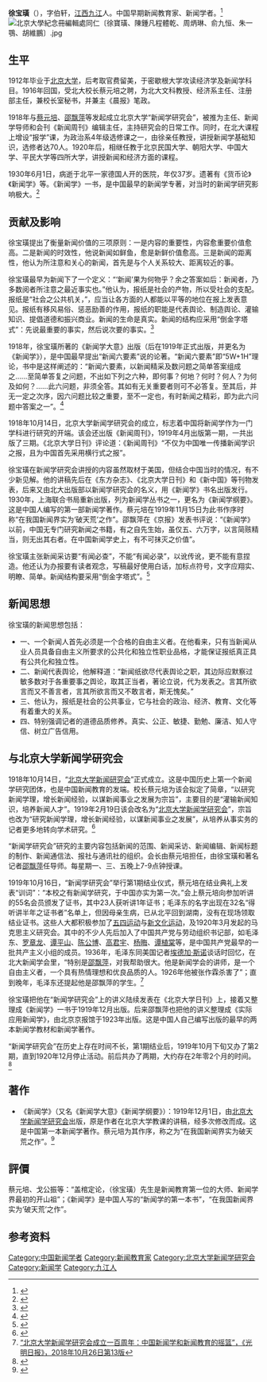{{多個問題|
{{pov|time=2014-01-14T12:34:25+00:00}}
{{Third-party}}
{{Original research}}
}}
{{Infobox journalist
| name        = 徐宝璜
| image       = 
| caption     = 
| birthname   = 
| birth_date  = {{birth date|1894|5|24}}
| birth_place = {{QIN-CN}}[[江西|江西]][[九江|九江]]
| death_date  = {{death date and age|1930|6|1|1894|5|24|}}
| death_place = 
| education   = 1912年毕业于北京大学，后考取官费留美，于密歇根大学攻读经济学、新闻学
| occupation  = 中国新闻学者，新闻教育家
| alias       = 
| title       = 新闻教育界第一位大师，新闻学界最初开山祖
| family      = 
| spouse      = 
| domesticpartner =
| children    = 
| relatives   = 
| ethnic      = 
| religion    = 
| salary      = 
| networth    = 
| credits     = 
| agent       = 
| URL         = 
}}

'''徐宝璜'''（{{bd|1894年|5月24日|1930年|6月1日}}），字伯轩，[[江西|江西]][[九江|九江]]人。中国早期新闻教育家、新闻学者。<ref>{{cite book | author = 刘家林 | title = 《中国新闻史》 | publisher = 武汉：武汉大学出版社 | year = 2012年 | isbn = 978-7-307-09223-5 | page = 第421页}}</ref>
[[File:北京大學紀念冊編輯處同仁〔徐寶璜、陳鍾凡程體乾、周炳琳、俞九恒、朱一鶚、胡維鵬〕.jpg|thumb]]

==生平==
1912年毕业于[[北京大学|北京大学]]，后考取官费留美，于密歇根大学攻读经济学及新闻学科目。1916年回国，受北大校长蔡元培之聘，为北大文科教授、经济系主任、注册部主任，兼校长室秘书，并兼主《晨报》笔政。

1918年与[[蔡元培|蔡元培]]、[[邵飘萍|邵飘萍]]等发起成立北京大学“新闻学研究会”，被推为主任、新闻学导师和会刊《新闻周刊》编辑主任，主持研究会的日常工作。同时，在北大课程上增设“报学”课，为政治系4年级选修课之一，由徐亲任教授，讲授新闻学基础知识，选修者达70人。1920年后，相继任教于北京民国大学、朝阳大学、中国大学、平民大学等四所大学，讲授新闻和经济方面的课程。

1930年6月1日，病逝于北平一家德国人开的医院，年仅37岁。遗著有《货币论》《新闻学》等。《新闻学》一书，是中国最早的新闻学专著，对当时的新闻学研究影响极大。<ref>{{cite book | author = 刘家林 | title = 《中国新闻史》 | publisher = 武汉：武汉大学出版社 | year = 2012年 | isbn = 978-7-307-09223-5 | page = 第421页至第423页}}</ref>

==贡献及影响==
徐宝璜提出了衡量新闻价值的三项原则：一是内容的重要性，内容愈重要价值愈高。二是新闻的时效性，他说新闻如鲜鱼，愈是新鲜价值愈高。三是新闻的距离性，他认为所注意和关心的新闻，首先是与个人关系较大、距离较近的事。

徐宝璜最早为新闻下了一个定义：“‘新闻’果为何物乎？余之答案如后：新闻者，乃多数阅者所注意之最近事实也。”他认为，报纸是社会的产物，所以受社会的支配。报纸是“社会之公共机关，”，应当让各方面的人都能以平等的地位在报上发表意见。报纸有移风易俗、惩恶励善的作用，报纸的职能是代表舆论、制造舆论、灌输知识、提倡道德和振兴商业。新闻的生命是真实。新闻的结构应采用“倒金字塔式”：先说最重要的事实，然后说次要的事实。<ref>{{cite book | author = 刘家林 | title = 《中国新闻史》 | publisher = 武汉：武汉大学出版社 | year = 2012年 | isbn = 978-7-307-09223-5 | page = 第423页}}</ref>

1918年，徐宝璜所著的《新闻学大意》出版（后在1919年正式出版，并更名为《新闻学》），是中国最早提出“新闻六要素”说的论著。“新闻六要素”即“5W+1H”理论，书中是这样阐述的：“新闻六要素，以新闻精采及数问题之简单答案组成之……至简单答复之问题，不出如下列之六种，即何事？何地？何时？何人？为何及如何？……此六问题，非须全答。其如有无关重要者则可不必答复。至其后，并无一定之次序，因六问题比较之重要，至不一定也，有时新闻之精彩，即为此六问题中答案之一”。<ref>{{cite book | author = 方汉奇，李矗 | title = 《中国新闻学之最》 | publisher = 北京：新华出版社 | year = 2005年 | isbn = 7-5011-6950-0 | page = 第186页至第187页}}</ref>

1918年10月14日，北京大学新闻学研究会的成立，标志着中国将新闻学作为一门学科进行研究的开端。该会还出版《新闻周刊》，1919年4月出版第一期，一共出版了三期。《北京大学日刊》评论道：《新闻周刊》“不仅为中国唯一传播新闻学识之报，且为中国首先采用横行式之报”。

徐宝璜在新闻学研究会讲授的内容虽然取材于美国，但结合中国当时的情况，有不少新见解。他的讲稿先后在《东方杂志》、《北京大学日刊》和《新中国》等刊物发表，后来又由北大出版部以新闻学研究会的名义，用《新闻学》书名出版发行。1930年，上海联合书局重新出版，列为新闻学丛书之一，更名为《新闻学纲要》。这是中国人编写的第一部新闻学著作。蔡元培在1919年11月15日为此书作序时称“在我国新闻界实为‘破天荒’之作”。邵飘萍在《京报》发表书评说：“《新闻学》以前，中国无专门研究新闻之书籍，有之自先生始，虽仅五、六万字，以言简赅精当，则无出其右者。在中国新闻学史上，有不可抹灭之价值”。

徐宝璜主张新闻采访要“有闻必查”，不能“有闻必录”，以讹传讹，更不能有意捏造。他还认为办报要有读者观念，写稿最好使用白话，加标点符号，文字应翔实、明瞭、简单。新闻结构要采用“倒金字塔式”。<ref>{{cite book | author = 梁家禄，钟紫，赵玉明，韩松 | title = 《中国新闻业史（古代至一九四九年）》 | publisher = 广西：广西人民出版社 | year = 1984年 | page = 第127页至第131页}}</ref>

==新闻思想==
徐宝璜的新闻思想包括：
*一、一个新闻人首先必须是一个合格的自由主义者。在他看来，只有当新闻从业人员具备自由主义所要求的公共化和独立性职业品格，才能保证报纸真正具有公共化和独立性。
*二、新闻代表舆论，他解释道：“新闻纸欲尽代表舆论之职，其边际应默察过敏多数对于各重要事之舆论，取其正当者，著论立说，代为发表之。言其所欲言而又不善言者，言其所欲言而又不敢言者，斯无愧矣。”
*三、他认为，报纸是社会的公共事业，它与社会的政治、经济、教育、文化等有着重大的关系。
*四、特别强调记者的道德品质修养。真实、公正、敏捷、勤勉、廉洁、知人守信、树立广告信用。

==与北京大学新闻学研究会==
1918年10月14日，“[[北京大学新闻研究会|北京大学新闻研究会]]”正式成立。这是中国历史上第一个新闻学研究团体，也是中国新闻教育的发端。校长蔡元培为该会拟定了简章，“以研究新闻学理，增长新闻经验，以谋新闻事业之发展为宗旨”，主要目的是“灌输新闻知识，培养新闻人才”。1919年2月19日该会改名为“[[北京大学新闻学研究会|北京大学新闻学研究会]]”，宗旨也改为“研究新闻学理，增长新闻经验，以谋新闻事业之发展”，从培养从事实务的记者更多地转向学术研究。<ref>{{cite book | author = 陈昌凤 | title = 《中国新闻传播史：传媒社会学的视角（第二版）》 | publisher = 北京：清华大学出版社 | year = 2009年 | isbn = 978-7-302-18872-8 | page = 第169页}}</ref>

“新闻学研究会”研究的主要内容包括新闻的范围、新闻采访、新闻编辑、新闻标题的制作、新闻通信法、报社与通讯社的组织。会长由蔡元培担任，由徐宝璜和著名记者[[邵飘萍|邵飘萍]]任导师。每星期一、三、五晚上7-9点钟授课。

1919年10月16日，“新闻学研究会”举行第1期结业仪式，蔡元培在结业典礼上发表“训词”：“本校之有新闻学研究，于中国亦实为第一次。”会上蔡元培向参加听讲的55名会员颁发了证书，其中23人获听讲1年证书；毛泽东的名字出现在32名“得听讲半年之证书者”名单上，但因母亲生病，已从北平回到湖南，没有在现场领取结业证书。这些人大都积极参加了[[五四运动|五四运动]]与[[新文化运动|新文化运动]]，及1920年3月发起的马克思主义研究会。其中的不少人先后加入了中国共产党与劳动组织书记部，如毛泽东、[[罗章龙|罗章龙]]、[[谭平山|谭平山]]、[[陈公博|陈公博]]、[[高君宇|高君宇]]、[[杨晦|杨晦]]、[[谭植棠|谭植棠]]等，是中国共产党最早的一批共产主义小组的成员。1936年，毛泽东同美国记者[[埃德加·斯诺|埃德加·斯诺]]谈话时回忆，在北大新闻学会里，“特别是[[邵飘萍|邵飘萍]]，对我帮助很大。他是新闻学会的讲师，是一个自由主义者，一个具有热情理想和优良品质的人。1926年他被张作霖杀害了”；直到晚年，毛泽东还提起他是邵飘萍的学生。<ref>[https://m.gmw.cn/baijia/2018-10/26/31827648.html  “北京大学新闻学研究会成立一百周年：中国新闻学和新闻教育的摇篮”，《光明日报》，2018年10月26日第13版]</ref>

徐宝璜把他在“新闻学研究会”上的讲义陆续发表在《北京大学日刊》上，接着又整理成《新闻学》一书于1919年12月出版。后来邵飘萍也把他的讲义整理成《实际应用新闻学》，由北京京报馆于1923年出版。这是中国人自己编写出版的最早的两本新闻学教材和新闻学著作。

“新闻学研究会”在历史上存在时间不长，第1期结业后，1919年10月下旬又办了第2期，直到1920年12月停止活动。前后共办了两期，大约存在2年零2个月的时间。<ref>{{cite book | author = 刘家林 | title = 《中国新闻史》 | publisher = 武汉：武汉大学出版社 | year = 2012年 | isbn = 978-7-307-09223-5| page = 第419页至421页}}</ref>

==著作==
* 《新闻学》（又名《新闻学大意》《新闻学纲要》）：1919年12月1日，由[[北京大学新闻学研究会|北京大学新闻学研究会]]出版，原是作者在北京大学教课的讲稿，经多次修改而成。这是中国第一本新闻学著作。蔡元培为其作序，称之为“在我国新闻界实为破天荒之作”。<ref>{{cite book | author = 徐宝璜 | title = 《新闻学纲要》 | publisher = 上海：上海书店出版社 | year = 2011年 | isbn = 978-7-5458-0371-6}}</ref>

== 評價 ==
蔡元培、戈公振等：“盖棺定论，（徐宝璜）先生是新闻教育第一位的大师、新闻学界最初的开山祖”；《新闻学》是中国人写的“新闻学的第一本书”，“在我国新闻界实为‘破天荒’之作”。

==参考资料==
{{reflist|2}}

[[Category:中国新闻学者|Category:中国新闻学者]]
[[Category:新闻教育家|Category:新闻教育家]]
[[Category:北京大学新闻学研究会|Category:北京大学新闻学研究会]]
[[Category:新闻学|Category:新闻学]]
[[Category:九江人|Category:九江人]]